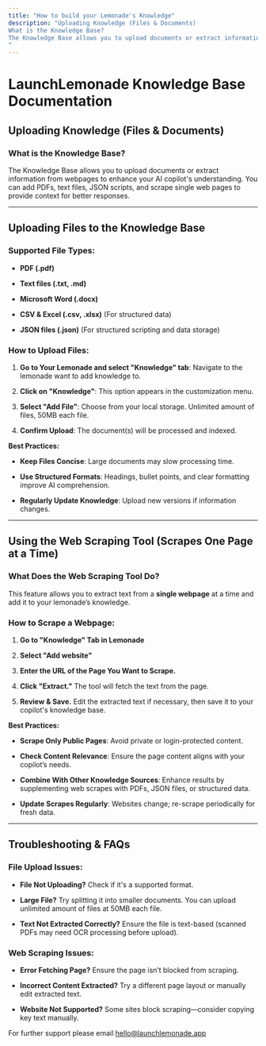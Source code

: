 ```yaml
---
title: "How to build your Lemonade's Knowledge"
description: "Uploading Knowledge (Files & Documents)
What is the Knowledge Base?
The Knowledge Base allows you to upload documents or extract information from webpages to enhance your AI copilot's understanding. You can add PDFs, text files, and scrape single web pages to provide context for better responses.
"
---
```


# LaunchLemonade Knowledge Base Documentation

## Uploading Knowledge (Files & Documents)

### What is the Knowledge Base?

The Knowledge Base allows you to upload documents or extract information from webpages to enhance your AI copilot's understanding. You can add PDFs, text files, JSON scripts, and scrape single web pages to provide context for better responses.

***

## Uploading Files to the Knowledge Base

### Supported File Types:

* **PDF (.pdf)**

* **Text files (.txt, .md)**

* **Microsoft Word (.docx)**

* **CSV & Excel (.csv, .xlsx)** (For structured data)

* **JSON files (.json)** (For structured scripting and data storage)

### How to Upload Files:

1. **Go to Your Lemonade and select "Knowledge" tab**: Navigate to the lemonade want to add knowledge to.

2. **Click on "Knowledge"**: This option appears in the customization menu.

3. **Select "Add File"**: Choose from your local storage. Unlimited amount of files,   50MB each file.

4. **Confirm Upload**: The document(s) will be processed and indexed.

**Best Practices:**

* **Keep Files Concise**: Large documents may slow processing time.

* **Use Structured Formats**: Headings, bullet points, and clear formatting improve AI comprehension.

* **Regularly Update Knowledge**: Upload new versions if information changes.

***

## Using the Web Scraping Tool (Scrapes One Page at a Time)

### What Does the Web Scraping Tool Do?

This feature allows you to extract text from a **single webpage** at a time and add it to your lemonade’s knowledge.

### How to Scrape a Webpage:

1. **Go to "Knowledge" Tab in Lemonade**&#x20;

2. **Select "Add website"**

3. **Enter the URL of the Page You Want to Scrape.**

4. **Click "Extract."** The tool will fetch the text from the page.

5. **Review & Save.** Edit the extracted text if necessary, then save it to your copilot's knowledge base.

**Best Practices:**

* **Scrape Only Public Pages**: Avoid private or login-protected content.

* **Check Content Relevance**: Ensure the page content aligns with your copilot’s needs.

* **Combine With Other Knowledge Sources**: Enhance results by supplementing web scrapes with PDFs, JSON files, or structured data.

* **Update Scrapes Regularly**: Websites change; re-scrape periodically for fresh data.

***

## Troubleshooting & FAQs

### **File Upload Issues:**

* **File Not Uploading?** Check if it's a supported format.

* **Large File?** Try splitting it into smaller documents. You can upload unlimited amount of files at 50MB each file.

* **Text Not Extracted Correctly?** Ensure the file is text-based (scanned PDFs may need OCR processing before upload).

### **Web Scraping Issues:**

* **Error Fetching Page?** Ensure the page isn’t blocked from scraping.

* **Incorrect Content Extracted?** Try a different page layout or manually edit extracted text.

* **Website Not Supported?** Some sites block scraping—consider copying key text manually.

For further support please email [hello@launchlemonade.app](mailto:hello@launchlemonade.app)